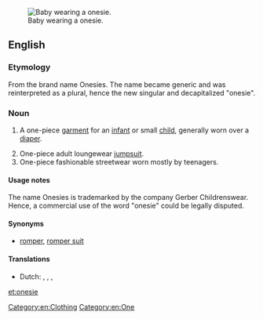 {{wikipedia}}
[[Image:Baby.jpg|thumb|right|Baby wearing a onesie.]]
==English==

===Etymology===
From the brand name Onesies. The name became generic and was reinterpreted as a plural, hence the new singular and decapitalized "onesie".

===Noun===
{{en-noun}}

# {{context|US|lang=en}} A one-piece [[garment]] for an [[infant]] or small [[child]], generally worn over a [[diaper]].
# One-piece adult loungewear [[jumpsuit]].
# One-piece fashionable streetwear worn mostly by teenagers.

====Usage notes====
The name Onesies is trademarked by the company Gerber Childrenswear. Hence, a commercial use of the word "onesie" could be legally disputed.

====Synonyms====
* {{sense|a one-piece baby garment}} [[romper]], [[romper suit]]

====Translations====
{{trans-top|a one-piece baby garment}}
* Dutch: {{t|nl|romper|m}}, {{t|nl|rompertje|n}}, {{t|nl|kruippak|n}}, {{t|nl|kruippakje|n}}
{{trans-mid}}
{{trans-bottom}}

[[Category:en:Clothing]]
[[Category:en:One]]

[[et:onesie]]